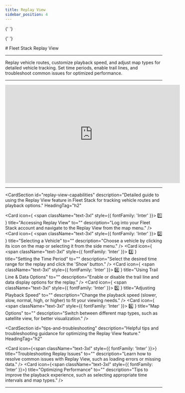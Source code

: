 ```yaml
---
title: Replay View
sidebar_position: 4
---
```



<Head>
  <meta charSet="UTF-8" />
  <meta name="viewport" content="width=device-width, initial-scale=1.0" />
  <title>Fleet Stack Replay View</title>
  <meta name="description" content="A step-by-step guide for using the Replay View in Fleet Stack, including vehicle selection, playback options, and troubleshooting tips." />
  <meta name="keywords" content="Fleet Stack, replay view, vehicle tracking, playback options, map visualization" />
  <meta name="author" content="Fleet Stack Team" />
  <meta name="robots" content="index, follow" />
  <link rel="canonical" href="https://docs.fleetstackglobal.com/web-application/replay-view/" />
  
  <!-- Open Graph Metadata for social sharing -->
  <meta property="og:title" content="Fleet Stack Replay View" />
  <meta property="og:description" content="A step-by-step guide for using the Replay View in Fleet Stack, including vehicle selection, playback options, and troubleshooting tips." />
  <meta property="og:type" content="article" />
  <meta property="og:url" content="https://docs.fleetstackglobal.com/web-application/replay-view/" />
  <meta property="og:image" content="https://fleetstackglobal.com/assets/img/Graphics/orginal/Stack01.png" />
  
  <!-- Twitter Card Metadata -->
  <meta name="twitter:card" content="summary_large_image" />
  <meta name="twitter:title" content="Fleet Stack Replay View" />
  <meta name="twitter:description" content="A step-by-step guide for using the Replay View in Fleet Stack, including vehicle selection, playback options, and troubleshooting tips." />
  <meta name="twitter:image" content="https://fleetstackglobal.com/assets/img/Graphics/orginal/Stack01.png" />

  <!-- Schema.org JSON-LD Markup -->

{' '}

<script type="application/ld+json">
  {`
      {
        "@context": "https://schema.org",
        "@type": "TechArticle",
        "mainEntityOfPage": {
          "@type": "WebPage",
          "@id": "https://docs.fleetstackglobal.com/web-application/replay-view/"
        },
        "headline": "Fleet Stack Replay View",
        "description": "A step-by-step guide for using the Replay View in Fleet Stack, including vehicle selection, playback options, and troubleshooting tips.",
        "image": "https://fleetstackglobal.com/assets/img/Graphics/orginal/Stack01.png",
        "author": {
          "@type": "Organization",
          "name": "Fleet Stack"
        },
        "publisher": {
          "@type": "Organization",
          "name": "Fleet Stack",
          "logo": {
            "@type": "ImageObject",
            "url": "https://fleetstackglobal.com"
          }
        }
      }
    `}
</script>

  <!-- Q&A Schema -->

{' '}

<script type="application/ld+json">
  {`
      {
        "@context": "https://schema.org",
        "@type": "QAPage",
        "mainEntity": [
          {
            "@type": "Question",
            "name": "How do I access Replay View in Fleet Stack?",
            "acceptedAnswer": {
              "@type": "Answer",
              "text": "Log into your Fleet Stack account and navigate to the Replay View from the map menu."
            }
          },
          {
            "@type": "Question",
            "name": "How can I select a vehicle for replay?",
            "acceptedAnswer": {
              "@type": "Answer",
              "text": "Choose a vehicle by clicking its icon on the map or selecting it from the side menu."
            }
          },
          {
            "@type": "Question",
            "name": "How do I set the time period for replay?",
            "acceptedAnswer": {
              "@type": "Answer",
              "text": "Select the desired time range for the replay and click the 'Show' button."
            }
          },
          {
            "@type": "Question",
            "name": "What are trail line and data options in Replay View?",
            "acceptedAnswer": {
              "@type": "Answer",
              "text": "Enable or disable the trail line and data display options for the replay."
            }
          },
          {
            "@type": "Question",
            "name": "How can I adjust playback speed?",
            "acceptedAnswer": {
              "@type": "Answer",
              "text": "Change the playback speed (slower, slow, normal, high, or higher) to fit your viewing needs."
            }
          },
          {
            "@type": "Question",
            "name": "How do I switch map types in Replay View?",
            "acceptedAnswer": {
              "@type": "Answer",
              "text": "Switch between different map types, such as satellite view, for better visualization."
            }
          },
          {
            "@type": "Question",
            "name": "What should I do if I encounter issues with Replay View?",
            "acceptedAnswer": {
              "@type": "Answer",
              "text": "Learn how to resolve common issues with Replay View, such as loading errors or missing data."
            }
          },
          {
            "@type": "Question",
            "name": "How can I optimize performance in Replay View?",
            "acceptedAnswer": {
              "@type": "Answer",
              "text": "Tips to improve the playback experience, such as selecting appropriate time intervals and map types."
            }
          }
        ]
      }
    `}
</script>

</Head>
# Fleet Stack Replay View

---

Replay vehicle routes, customize playback speed, and adjust map types for detailed vehicle tracking. Set time periods, enable trail lines, and troubleshoot common issues for optimized performance.

---

<div style={{ display: 'flex', justifyContent: 'center', marginTop: '20px' }}>
  <iframe
    width="560"
    height="315"
    src="https://www.youtube.com/embed/icvyFDV8s2c?si=kCdKLtlST_nRx3at"
    title="Scheduled Reports Management Tutorial"
    frameBorder="0"
    allow="accelerometer; autoplay; clipboard-write; encrypted-media; gyroscope; picture-in-picture"
    allowFullScreen
  ></iframe>
</div>

---

<CardSection
  id="replay-view-capabilities"
  description="Detailed guide to using the Replay View feature in Fleet Stack for tracking vehicle routes and playback options."
  HeadingTag="h2"
>
  <Card
    icon={
      <span className="text-3xl" style={{ fontFamily: 'Inter' }}>
        1️⃣
      </span>
    }
    title="Accessing Replay View"
    to=""
    description="Log into your Fleet Stack account and navigate to the Replay View from the map menu."
  />
  <Card
    icon={
      <span className="text-3xl" style={{ fontFamily: 'Inter' }}>
        2️⃣
      </span>
    }
    title="Selecting a Vehicle"
    to=""
    description="Choose a vehicle by clicking its icon on the map or selecting it from the side menu."
  />
  <Card
    icon={
      <span className="text-3xl" style={{ fontFamily: 'Inter' }}>
        3️⃣
      </span>
    }
    title="Setting the Time Period"
    to=""
    description="Select the desired time range for the replay and click the 'Show' button."
  />
  <Card
    icon={
      <span className="text-3xl" style={{ fontFamily: 'Inter' }}>
        4️⃣
      </span>
    }
    title="Using Trail Line & Data Options"
    to=""
    description="Enable or disable the trail line and data display options for the replay."
  />
  <Card
    icon={
      <span className="text-3xl" style={{ fontFamily: 'Inter' }}>
        5️⃣
      </span>
    }
    title="Adjusting Playback Speed"
    to=""
    description="Change the playback speed (slower, slow, normal, high, or higher) to fit your viewing needs."
  />
  <Card
    icon={
      <span className="text-3xl" style={{ fontFamily: 'Inter' }}>
        6️⃣
      </span>
    }
    title="Map Options"
    to=""
    description="Switch between different map types, such as satellite view, for better visualization."
  />
</CardSection>

<CardSection
  id="tips-and-troubleshooting"
  description="Helpful tips and troubleshooting guidance for optimizing the Replay View feature."
  HeadingTag="h2"
>
  <Card
    icon={<span className="text-3xl" style={{ fontFamily: 'Inter' }}></span>}
    title="Troubleshooting Replay Issues"
    to=""
    description="Learn how to resolve common issues with Replay View, such as loading errors or missing data."
  />
  <Card
    icon={<span className="text-3xl" style={{ fontFamily: 'Inter' }}></span>}
    title="Optimizing Performance"
    to=""
    description="Tips to improve the playback experience, such as selecting appropriate time intervals and map types."
  />
</CardSection>

---

<head>
  <title>Fleet Stack Replay View</title>
  <meta
    name="description"
    content="A step-by-step guide for using the Replay View in Fleet Stack, including vehicle selection, playback options, and troubleshooting tips."
  />
</head>
